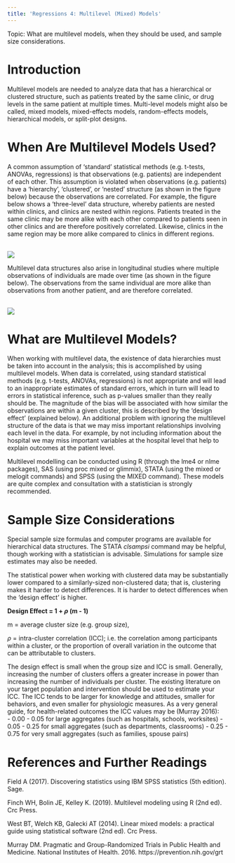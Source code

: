 ```yaml
---
title: 'Regressions 4: Multilevel (Mixed) Models'
---
```


Topic: What are multilevel models, when they should be used, and sample size considerations. 

# Introduction
Multilevel models are needed to analyze data that has a hierarchical or clustered structure, such as patients treated by the same clinic, or drug levels in the same patient at multiple times. Multi-level models might also be called, mixed models, mixed-effects models, random-effects models, hierarchical models, or split-plot designs. 

 

# When Are Multilevel Models Used?
A common assumption of 'standard' statistical methods (e.g. t-tests, ANOVAs, regressions) is that observations (e.g. patients) are independent of each other. This assumption is violated when observations (e.g. patients) have a 'hierarchy', 'clustered', or 'nested' structure (as shown in the figure below) because the observations are correlated. For example, the figure below shows a 'three-level' data structure, whereby patients are nested within clinics, and clinics are nested within regions. Patients treated in the same clinic may be more alike with each other compared to patients seen in other clinics and are therefore positively correlated. Likewise, clinics in the same region may be more alike compared to clinics in different regions.

<br>![](/resources/files/regressions/multilevel/MixedModels1.JPG)<br>

Multilevel data structures also arise in longitudinal studies where multiple observations of individuals are made over time (as shown in the figure below). The observations from the same individual are more alike than observations from another patient, and are therefore correlated. 

<br>![](/resources/files/regressions/multilevel/MixedModels2.JPG)<br>


# What are Multilevel Models?
When working with multilevel data, the existence of data hierarchies must be taken into account in the analysis; this is accomplished by using multilevel models. When data is correlated, using standard statistical methods (e.g. t-tests, ANOVAs, regressions) is not appropriate and will lead to an inappropriate estimates of standard errors, which in turn will lead to errors in statistical inference, such as p-values smaller than they really should be. The magnitude of the bias will be associated with how similar the observations are within a given cluster, this is described by the 'design effect' (explained below). An additional problem with ignoring the multilevel structure of the data is that we may miss important relationships involving each level in the data. For example, by not including information about the hospital  we may miss important variables at the hospital level that help to explain outcomes at the patient level. 

Multilevel modelling can be conducted using R (through the lme4 or nlme packages), SAS (using proc mixed or glimmix), STATA (using the mixed or melogit commands) and SPSS (using the MIXED command). These models are quite complex and consultation with a statistician is strongly recommended.



# Sample Size Considerations
Special sample size formulas and computer programs are available for hierarchical data structures. The STATA *clsampsi* command may be helpful, though working with a statistician is advisable. Simulations for sample size estimates may also be needed. 

The statistical power when working with clustered data may be substantially lower compared to a similarly-sized non-clustered data; that is, clustering makes it harder to detect differences. It is harder to detect differences when the 'design effect' is higher. 

**Design Effect = 1 + $\rho$ (m - 1)**

m = average cluster size (e.g. group size), 

$\rho$ = intra-cluster correlation (ICC); i.e. the correlation among participants within a cluster, or the proportion of overall variation in the outcome that can be attributable to clusters. 

The design effect is small when the group size and ICC is small. Generally, increasing the number of clusters offers a greater increase in power than increasing the number of individuals per cluster. The existing literature on your target population and intervention should be used to estimate your ICC. The ICC tends to be larger for knowledge and attitudes, smaller for behaviors, and even smaller for physiologic measures. As a very general guide, for health-related outcomes the ICC values may be (Murray 2016):       
- 0.00 - 0.05 for large aggregates (such as hospitals, schools, worksites)
- 0.05 - 0.25 for small aggregates (such as departments, classrooms)
- 0.25 - 0.75 for very small aggregates (such as families, spouse pairs)



# References and Further Readings 

Field A (2017). Discovering statistics using IBM SPSS statistics (5th edition). Sage.

Finch WH, Bolin JE, Kelley K. (2019). Multilevel modeling using R (2nd ed). Crc Press.

West BT, Welch KB, Galecki AT (2014). Linear mixed models: a practical guide using statistical software (2nd ed). Crc Press.

Murray DM. Pragmatic and Group-Randomized Trials in Public Health and Medicine. National Institutes of Health. 2016. https://prevention.nih.gov/grt


